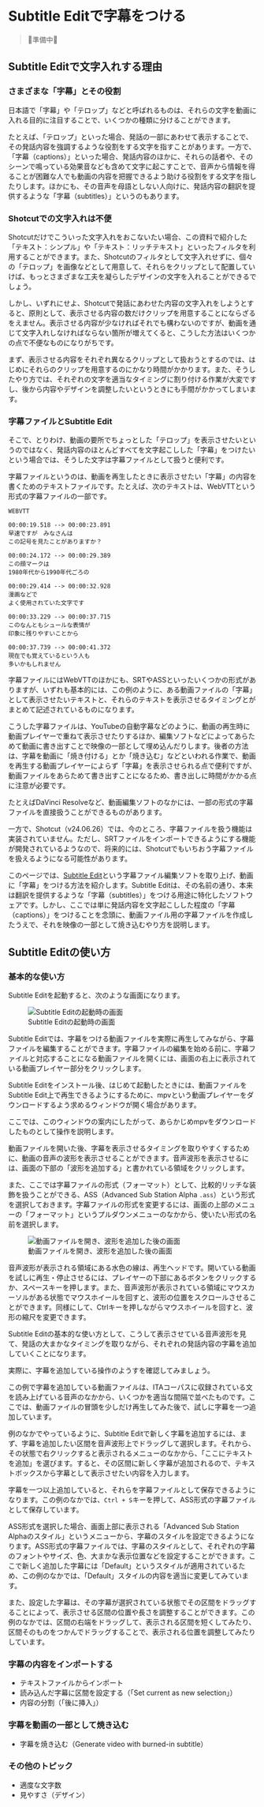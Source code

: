 # Subtitle Editで字幕をつける

> 🚧準備中🚧

## Subtitle Editで文字入れする理由

### さまざまな「字幕」とその役割

日本語で「字幕」や「テロップ」などと呼ばれるものは、それらの文字を動画に入れる目的に注目することで、いくつかの種類に分けることができます。

たとえば、「テロップ」といった場合、発話の一部にあわせて表示することで、その発話内容を強調するような役割をする文字を指すことがあります。一方で、「字幕（captions）」といった場合、発話内容のほかに、それらの話者や、そのシーンで鳴っている効果音なども含めて文字に起こすことで、音声から情報を得ることが困難な人でも動画の内容を把握できるよう助ける役割をする文字を指したりします。ほかにも、その音声を母語としない人向けに、発話内容の翻訳を提供するような「字幕（subtitles）」というのもあります。

### Shotcutでの文字入れは不便

Shotcutだけでこういった文字入れをおこないたい場合、この資料で紹介した「テキスト：シンプル」や「テキスト：リッチテキスト」といったフィルタを利用することができます。また、Shotcutのフィルタとして文字入れせずに、個々の「テロップ」を画像などとして用意して、それらをクリップとして配置していけば、もっとさまざまな工夫を凝らしたデザインの文字を入れることができるでしょう。

しかし、いずれにせよ、Shotcutで発話にあわせた内容の文字入れをしようとすると、原則として、表示させる内容の数だけクリップを用意することにならざるをえません。表示させる内容が少なければそれでも構わないのですが、動画を通じて文字入れしなければならない箇所が増えてくると、こうした方法はいくつかの点で不便なものになりがちです。

まず、表示させる内容をそれぞれ異なるクリップとして扱おうとするのでは、はじめにそれらのクリップを用意するのにかなり時間がかかります。また、そうしたやり方では、それぞれの文字を適当なタイミングに割り付ける作業が大変ですし、後から内容やデザインを調整したいというときにも手間がかかってしまいます。

### 字幕ファイルとSubtitle Edit

そこで、とりわけ、動画の要所でちょっとした「テロップ」を表示させたいというのではなく、発話内容のほとんどすべてを文字起こしした「字幕」をつけたいという場合では、そうした文字は字幕ファイルとして扱うと便利です。

字幕ファイルというのは、動画を再生したときに表示させたい「字幕」の内容を書くためのテキストファイルです。たとえば、次のテキストは、WebVTTという形式の字幕ファイルの一部です。

```
WEBVTT

00:00:19.518 --> 00:00:23.891
早速ですが　みなさんは
この記号を見たことがありますか？

00:00:24.172 --> 00:00:29.389
この顔マークは
1980年代から1990年代ごろの

00:00:29.414 --> 00:00:32.928
漫画などで
よく使用されていた文字です

00:00:33.229 --> 00:00:37.715
このなんともシュールな表情が
印象に残りやすいことから

00:00:37.739 --> 00:00:41.372
現在でも覚えているという人も
多いかもしれません
```

字幕ファイルにはWebVTTのほかにも、SRTやASSといったいくつかの形式がありますが、いずれも基本的には、この例のように、ある動画ファイルの「字幕」として表示させたいテキストと、それらのテキストを表示させるタイミングとがまとめて記述されているものになります。

こうした字幕ファイルは、YouTubeの自動字幕などのように、動画の再生時に動画プレイヤーで重ねて表示させたりするほか、編集ソフトなどによってあらためて動画に書き出すことで映像の一部として埋め込んだりします。後者の方法は、字幕を動画に「焼き付ける」とか「焼き込む」などといわれる作業で、動画を再生する動画プレイヤーによらず「字幕」を表示させられる点で便利ですが、動画ファイルをあらためて書き出すことになるため、書き出しに時間がかかる点に注意が必要です。

:::{.callout-note}
たとえばDaVinci Resolveなど、動画編集ソフトのなかには、一部の形式の字幕ファイルを直接扱うことができるものがあります。

一方で、Shotcut（v24.06.26）では、今のところ、字幕ファイルを扱う機能は実装されていません。ただし、SRTファイルをインポートできるようにする機能が開発されているようなので、将来的には、Shotcutでもいちおう字幕ファイルを扱えるようになる可能性があります。
:::

このページでは、[Subtitle Edit](https://www.nikse.dk/subtitleedit)という字幕ファイル編集ソフトを取り上げ、動画に「字幕」をつける方法を紹介します。Subtitle Editは、その名前の通り、本来は翻訳を提供するような「字幕（subtitles）」をつける用途に特化したソフトウェアです。しかし、ここでは単に発話内容を文字起こしした程度の「字幕（captions）」をつけることを念頭に、動画ファイル用の字幕ファイルを作成したうえで、それを映像の一部として焼き込むやり方を説明します。

## Subtitle Editの使い方

### 基本的な使い方

Subtitle Editを起動すると、次のような画面になります。

![Subtitle Editの起動時の画面](assets/subtitleedit-screenshot-1.jpg)

Subtitle Editでは、字幕をつける動画ファイルを実際に再生してみながら、字幕ファイルを編集することができます。字幕ファイルの編集を始める前に、字幕ファイルと対応することになる動画ファイルを開くには、画面の右上に表示されている動画プレイヤー部分をクリックします。

:::{.callout-note}
Subtitle Editをインストール後、はじめて起動したときには、動画ファイルをSubtitle Edit上で再生できるようにするために、mpvという動画プレイヤーをダウンロードするよう求めるウィンドウが開く場合があります。

ここでは、このウィンドウの案内にしたがって、あらかじめmpvをダウンロードしたものとして操作を説明します。
:::

動画ファイルを開いた後、字幕を表示させるタイミングを取りやすくするために、動画の音声の波形を表示させることができます。音声波形を表示させるには、画面の下部の「波形を追加する」と書かれている領域をクリックします。

また、ここでは字幕ファイルの形式（フォーマット）として、比較的リッチな装飾を扱うことができる、ASS（Advanced Sub Station Alpha `.ass`）という形式を選択しておきます。字幕ファイルの形式を変更するには、画面の上部のメニューの「フォーマット」というプルダウンメニューのなかから、使いたい形式の名前を選択します。

![動画ファイルを開き、波形を追加した後の画面](assets/subtitleedit-screenshot-2.jpg)

音声波形が表示される領域にある水色の線は、再生ヘッドです。開いている動画を試しに再生・停止させるには、プレイヤーの下部にあるボタンをクリックするか、スペースキーを押します。また、音声波形が表示されている領域にマウスカーソルがある状態でマウスホイールを回すと、波形の位置をスクロールさせることができます。同様にして、Ctrlキーを押しながらマウスホイールを回すと、波形の縮尺を変更できます。

Subtitle Editの基本的な使い方として、こうして表示させている音声波形を見て、発話の大まかなタイミングを取りながら、それぞれの発話内容の字幕を追加していくことになります。

実際に、字幕を追加している操作のようすを確認してみましょう。

:::{.youtube video_id=Q6InJCJn1Cw title="字幕を新しく追加する" collapse=false}
:::

この例で字幕を追加している動画ファイルは、ITAコーパスに収録されている文を読み上げている音声のなかから、いくつかを適当な間隔で並べたものです。ここでは、動画ファイルの冒頭を少しだけ再生してみた後で、試しに字幕を一つ追加しています。

例のなかでやっているように、Subtitle Editで新しく字幕を追加するには、まず、字幕を追加したい区間を音声波形上でドラッグして選択します。それから、その状態で右クリックすると表示されるメニューのなかから、「ここにテキストを追加」を選びます。すると、その区間に新しく字幕が追加されるので、テキストボックスから字幕として表示させたい内容を入力します。

字幕を一つ以上追加していると、それらを字幕ファイルとして保存できるようになります。この例のなかでは、`Ctrl + S`キーを押して、ASS形式の字幕ファイルとして保存しています。

ASS形式を選択した場合、画面上部に表示される「Advanced Sub Station Alphaのスタイル」というメニューから、字幕のスタイルを設定できるようになります。ASS形式の字幕ファイルでは、字幕のスタイルとして、それぞれの字幕のフォントやサイズ、色、大まかな表示位置などを設定することができます。ここで新しく追加した字幕には「Default」というスタイルが適用されているため、この例のなかでは、「Default」スタイルの内容を適当に変更してみています。

また、設定した字幕は、その字幕が選択されている状態でその区間をドラッグすることによって、表示させる区間の位置や長さを調整することができます。この例のなかでは、区間の右端をドラッグして、表示される区間を短くしてみたり、区間そのものをつかんでドラッグすることで、表示される位置を調整してみたりしています。

### 字幕の内容をインポートする

- テキストファイルからインポート
- 読み込んだ字幕に区間を設定する（「Set current as new selection」）
- 内容の分割（「後に挿入」）

### 字幕を動画の一部として焼き込む

- 字幕を焼き込む（Generate video with burned-in subtitle）

### その他のトピック

- 適度な文字数
- 見やすさ（デザイン）
